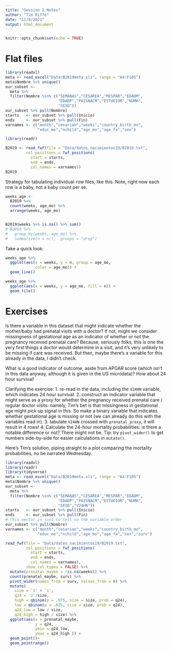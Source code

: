 ```yaml
---
title: "Session 2 Notes"
author: "Tim Riffe"
date: "11/9/2021"
output: html_document
---
```


```r
knitr::opts_chunk$set(echo = TRUE)
```

# Flat files
```r
library(readxl)
meta <- read_excel("Data/B2019meta.xls", range = "A4:F105")
meta$Nombre %>% unique()
our_subset <-
  meta %>% 
  filter(Nombre %in% c("SEMANAS","CESAREA","MESPAR","EDADM",
                       "EDADP","PAISNACM","ESTUDIOM","NUMH",
                       "SEXO"))
our_subset %>% pull(Nombre)
starts   <- our_subset %>% pull(Inicio)
ends     <- our_subset %>% pull(Fin)
varnames <- c("month","cesarian","weeks","country_birth_mo",
              "educ_mo","nchild","age_mo","age_fa","sex")

library(readr)

B2019 <- read_fwf(file = "Data/datos_nacimientos19/B2019.txt",
         col_positions = fwf_positions(
           start = starts,
           end = ends,
           col_names = varnames))
B2019
```


Strategy for tabulating individual-row files, like this. Note, right now each row is a baby, not a baby count per se.

```r
weeks_age <-
  B2019 %>% 
  count(weeks, age_mo) %>% 
  arrange(weeks, age_mo) 


B2019$weeks %>% is.na() %>% sum()
# B2019 %>% 
#   group_by(weeks, age_mo) %>% 
#   summarize(n = n(), .groups = "drop")
```

Take a quick look:

```r

weeks_age %>% 
  ggplot(aes(x = weeks, y = n, group = age_mo,
             color = age_mo)) + 
  geom_line()

weeks_age %>% 
  ggplot(aes(x = weeks, y = age_mo, fill = n)) +
  geom_tile()

```

# Exercises

Is there a variable in this dataset that might indicate whether the mother/baby had prenatal visits with a doctor? If not, might we consider missingness of gestational age as an indicator of whether or not the pregnancy received prenatal care? Because, seriously folks, this is one the very first things a doctor would determine in a visit, and it's very unlikely to be missing if care was received. But then, maybe there's a variable for this already in the data, I didn't check.

What is a good indicator of outcome, aside from APGAR score (which isn't in this data anyway, although it is given in the US microdata)? How about 24 hour survival! 

Clarifying the exercise:
1. re-read in the data, including the `V24HN` variable, which indicates 24 hour survival.
2. construct an indicator variable that might serve as a proxy for whether the pregnancy received prenatal care / regular doctor visits: namely, Tim's bet is that missingness in gestational age might pick up signal in this. So make a binary variable that indicates whether gestational age is missing or not (we can already do this with the variables read in).
3. tabulate `V24HN` crossed with `prenatal_proxy`, it will result in 4 rows!
4. Calculate the 24-hour mortality probabilities: is there a notable difference or not? There might not be. Tip: try `pivot_wider()` to get numbers side-by-side for easier calculations in `mutate()`.

Here's Tim's solution, piping straight to a plot comparing the mortality probabilities, no be narrated Wednesday.
```r
library(readxl)
library(readr)
library(tidyverse)
meta <- read_excel("Data/B2019meta.xls", range = "A4:F105")
meta$Nombre %>% unique()
our_subset <-
  meta %>% 
  filter(Nombre %in% c("SEMANAS","CESAREA","MESPAR","EDADM",
                       "EDADP","PAISNACM","ESTUDIOM","NUMH",
                       "SEXO","V24HN"))
starts   <- our_subset %>% pull(Inicio)
ends     <- our_subset %>% pull(Fin)
# this vector is just to tell us the variable order
our_subset %>% pull(Nombre)
varnames <- c("month","cesarian","weeks","country_birth_mo",
              "educ_mo","nchild","age_mo","age_fa","sex","surv")

read_fwf(file = "Data/datos_nacimientos19/B2019.txt",
         col_positions = fwf_positions(
           start = starts,
           end = ends,
           col_names = varnames),
         show_col_types = FALSE) %>% 
  mutate(prenatal_maybe = !is.na(weeks)) %>% 
  count(prenatal_maybe, surv) %>% 
  pivot_wider(names_from = surv, values_from = n) %>% 
  mutate(
    size = `1` + `2`,
    q24 = `2`/size,
    high = qbinom(p = .975, size = size, prob = q24),
    low = qbinom(p = .025, size = size, prob = q24),
    q24_low = low / size,
    q24_high = high / size) %>% 
  ggplot(aes(x = prenatal_maybe, 
             y = q24, 
             ymin = q24_low, 
             ymax = q24_high )) +
  geom_point()+
  geom_pointrange()
```




















